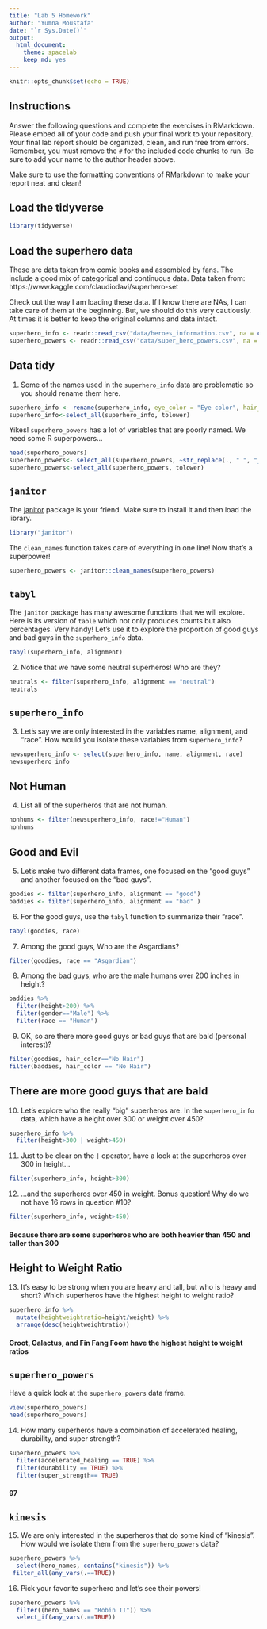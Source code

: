 ```yaml
---
title: "Lab 5 Homework"
author: "Yumna Moustafa"
date: "`r Sys.Date()`"
output:
  html_document: 
    theme: spacelab
    keep_md: yes
---
```


```r
knitr::opts_chunk$set(echo = TRUE)
```

## Instructions
Answer the following questions and complete the exercises in RMarkdown. Please embed all of your code and push your final work to your repository. Your final lab report should be organized, clean, and run free from errors. Remember, you must remove the `#` for the included code chunks to run. Be sure to add your name to the author header above.  

Make sure to use the formatting conventions of RMarkdown to make your report neat and clean!  

## Load the tidyverse
```r
library(tidyverse)
```

## Load the superhero data
These are data taken from comic books and assembled by fans. The include a good mix of categorical and continuous data.  Data taken from: https://www.kaggle.com/claudiodavi/superhero-set  

Check out the way I am loading these data. If I know there are NAs, I can take care of them at the beginning. But, we should do this very cautiously. At times it is better to keep the original columns and data intact.  
```r
superhero_info <- readr::read_csv("data/heroes_information.csv", na = c("", "-99", "-"))
superhero_powers <- readr::read_csv("data/super_hero_powers.csv", na = c("", "-99", "-"))
```

## Data tidy
1. Some of the names used in the `superhero_info` data are problematic so you should rename them here.  
```r
superhero_info <- rename(superhero_info, eye_color = "Eye color", hair_color= "Hair color", skin_color="Skin color")
superhero_info<-select_all(superhero_info, tolower)

```

Yikes! `superhero_powers` has a lot of variables that are poorly named. We need some R superpowers...
```r
head(superhero_powers)
superhero_powers<- select_all(superhero_powers, ~str_replace(., " ", "_"))
superhero_powers<-select_all(superhero_powers, tolower)
```

## `janitor`
The [janitor](https://garthtarr.github.io/meatR/janitor.html) package is your friend. Make sure to install it and then load the library.  
```r
library("janitor")
```

The `clean_names` function takes care of everything in one line! Now that's a superpower!
```r
superhero_powers <- janitor::clean_names(superhero_powers)
```

## `tabyl`
The `janitor` package has many awesome functions that we will explore. Here is its version of `table` which not only produces counts but also percentages. Very handy! Let's use it to explore the proportion of good guys and bad guys in the `superhero_info` data.  
```r
tabyl(superhero_info, alignment)
```

2. Notice that we have some neutral superheros! Who are they?
```r
neutrals <- filter(superhero_info, alignment == "neutral")
neutrals
```

## `superhero_info`
3. Let's say we are only interested in the variables name, alignment, and "race". How would you isolate these variables from `superhero_info`?
```r
newsuperhero_info <- select(superhero_info, name, alignment, race)
newsuperhero_info
```

## Not Human
4. List all of the superheros that are not human.
```r
nonhums <- filter(newsuperhero_info, race!="Human")
nonhums
```

## Good and Evil
5. Let's make two different data frames, one focused on the "good guys" and another focused on the "bad guys".
```r
goodies <- filter(superhero_info, alignment == "good")
baddies <- filter(superhero_info, alignment == "bad" )
```

6. For the good guys, use the `tabyl` function to summarize their "race".
```r
tabyl(goodies, race)
```

7. Among the good guys, Who are the Asgardians?
```r
filter(goodies, race == "Asgardian")
```

8. Among the bad guys, who are the male humans over 200 inches in height?
```r
baddies %>% 
  filter(height>200) %>% 
  filter(gender=="Male") %>% 
  filter(race == "Human")
```

9. OK, so are there more good guys or bad guys that are bald (personal interest)?
```r
filter(goodies, hair_color=="No Hair")
filter(baddies, hair_color == "No Hair")
```
## There are more good guys that are bald ##

10. Let's explore who the really "big" superheros are. In the `superhero_info` data, which have a height over 300 or weight over 450?
```r
superhero_info %>% 
  filter(height>300 | weight>450)
```

11. Just to be clear on the `|` operator,  have a look at the superheros over 300 in height...
```r
filter(superhero_info, height>300)
```

12. ...and the superheros over 450 in weight. Bonus question! Why do we not have 16 rows in question #10?
```r
filter(superhero_info, weight>450)
```
#### Because there are some superheros who are both heavier than 450 and taller than 300 ####


## Height to Weight Ratio
13. It's easy to be strong when you are heavy and tall, but who is heavy and short? Which superheros have the highest height to weight ratio?
```r
superhero_info %>% 
  mutate(heightweightratio=height/weight) %>% 
  arrange(desc(heightweightratio))
```
#### Groot, Galactus, and Fin Fang Foom have the highest height to weight ratios ####

## `superhero_powers`
Have a quick look at the `superhero_powers` data frame.  
```r
view(superhero_powers)
head(superhero_powers)
```

14. How many superheros have a combination of accelerated healing, durability, and super strength?
```r
superhero_powers %>% 
  filter(accelerated_healing == TRUE) %>% 
  filter(durability == TRUE) %>% 
  filter(super_strength== TRUE)
```
#### 97 ####


## `kinesis`
15. We are only interested in the superheros that do some kind of "kinesis". How would we isolate them from the `superhero_powers` data?
```r
superhero_powers %>% 
  select(hero_names, contains("kinesis")) %>% 
 filter_all(any_vars(.==TRUE))
```

16. Pick your favorite superhero and let's see their powers!
```r
superhero_powers %>% 
  filter((hero_names == "Robin II")) %>% 
  select_if(any_vars(.==TRUE))
```
